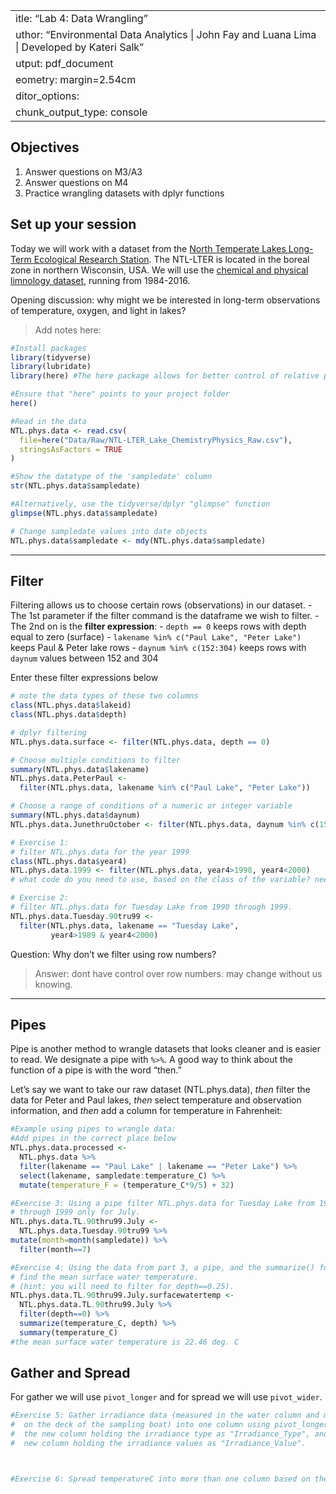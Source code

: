  ---
title: "Lab 4: Data Wrangling"
author: "Environmental Data Analytics | John Fay and Luana Lima | Developed by Kateri Salk"
output: pdf_document
geometry: margin=2.54cm
editor_options: 
  chunk_output_type: console
---

## Objectives
1. Answer questions on M3/A3
2. Answer questions on M4
3. Practice wrangling datasets with dplyr functions

## Set up your session

Today we will work with a dataset from the [North Temperate Lakes Long-Term Ecological Research Station](https://lter.limnology.wisc.edu/about/overview). The NTL-LTER is located in the boreal zone in northern Wisconsin, USA. We will use the [chemical and physical limnology dataset](https://lter.limnology.wisc.edu/content/cascade-project-north-temperate-lakes-lter-core-data-physical-and-chemical-limnology-1984), running from 1984-2016. 

Opening discussion: why might we be interested in long-term observations of temperature, oxygen, and light in lakes?

> Add notes here: 

```r
#Install packages
library(tidyverse)
library(lubridate)
library(here) #The here package allows for better control of relative paths

#Ensure that "here" points to your project folder
here()

#Read in the data
NTL.phys.data <- read.csv(
  file=here("Data/Raw/NTL-LTER_Lake_ChemistryPhysics_Raw.csv"), 
  stringsAsFactors = TRUE
)

#Show the datatype of the 'sampledate' column
str(NTL.phys.data$sampledate)

#Alternatively, use the tidyverse/dplyr "glimpse" function
glimpse(NTL.phys.data$sampledate)

# Change sampledate values into date objects
NTL.phys.data$sampledate <- mdy(NTL.phys.data$sampledate)
```

---

## Filter

Filtering allows us to choose certain rows (observations) in our dataset.
-   The 1st parameter if the filter command is the dataframe we wish to filter. 
-   The 2nd on is the **filter expression**:
   -    `depth == 0` keeps rows with depth equal to zero (surface)
   -    `lakename %in% c("Paul Lake", "Peter Lake")` keeps Paul & Peter lake rows
   -    `daynum %in% c(152:304)` keeps rows with `daynum` values between 152 and 304
   
Enter these filter expressions below

```r
# note the data types of these two columns
class(NTL.phys.data$lakeid)
class(NTL.phys.data$depth)

# dplyr filtering 
NTL.phys.data.surface <- filter(NTL.phys.data, depth == 0) 

# Choose multiple conditions to filter
summary(NTL.phys.data$lakename)
NTL.phys.data.PeterPaul <- 
  filter(NTL.phys.data, lakename %in% c("Paul Lake", "Peter Lake"))

# Choose a range of conditions of a numeric or integer variable
summary(NTL.phys.data$daynum)
NTL.phys.data.JunethruOctober <- filter(NTL.phys.data, daynum %in% c(152:304))
```

```r
# Exercise 1: 
# filter NTL.phys.data for the year 1999
class(NTL.phys.data$year4)
NTL.phys.data.1999 <- filter(NTL.phys.data, year4>1998, year4<2000)
# what code do you need to use, based on the class of the variable? need to use <> since it's an integer

# Exercise 2: 
# filter NTL.phys.data for Tuesday Lake from 1990 through 1999.
NTL.phys.data.Tuesday.90tru99 <- 
  filter(NTL.phys.data, lakename == "Tuesday Lake",
         year4>1989 & year4<2000)

```
Question: Why don't we filter using row numbers?

> Answer: dont have control over row numbers. may change without us knowing.

---

## Pipes

Pipe is another method to wrangle datasets that looks cleaner and is easier to read.  We designate a pipe with `%>%`. A good way to think about the function of a pipe is with the word "then." 

Let's say we want to take our raw dataset (NTL.phys.data), *then* filter the data for Peter and Paul lakes, *then* select temperature and observation information, and *then* add a column for temperature in Fahrenheit: 


```r
#Example using pipes to wrangle data: 
#Add pipes in the correct place below
NTL.phys.data.processed <- 
  NTL.phys.data %>% 
  filter(lakename == "Paul Lake" | lakename == "Peter Lake") %>% 
  select(lakename, sampledate:temperature_C) %>% 
  mutate(temperature_F = (temperature_C*9/5) + 32)

#Exercise 3: Using a pipe filter NTL.phys.data for Tuesday Lake from 1990 
# through 1999 only for July.
NTL.phys.data.TL.90thru99.July <- 
  NTL.phys.data.Tuesday.90tru99 %>% 
mutate(month=month(sampledate)) %>% 
  filter(month==7)

#Exercise 4: Using the data from part 3, a pipe, and the summarize() function, 
# find the mean surface water temperature. 
# (hint: you will need to filter for depth==0.25). 
NTL.phys.data.TL.90thru99.July.surfacewatertemp <- 
  NTL.phys.data.TL.90thru99.July %>% 
  filter(depth==0) %>% 
  summarize(temperature_C, depth) %>% 
  summary(temperature_C)
#the mean surface water temperature is 22.46 deg. C
```



## Gather and Spread

For gather we will use `pivot_longer` and for spread we will use `pivot_wider`.

```r
#Exercise 5: Gather irradiance data (measured in the water column and measured
#  on the deck of the sampling boat) into one column using pivot_longer. Name
#  the new column holding the irradiance type as "Irradiance_Type", and name the
#  new column holding the irradiance values as "Irradiance_Value".



#Exercise 6: Spread temperatureC into more than one column based on the depth.



```

